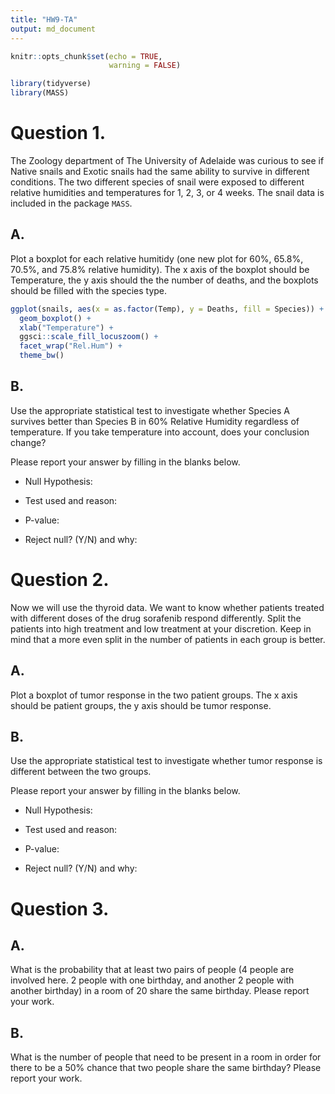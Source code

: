 ```yaml
---
title: "HW9-TA"
output: md_document
---
```


```r
knitr::opts_chunk$set(echo = TRUE,
                      warning = FALSE)
```


```r
library(tidyverse)
library(MASS)
```

# Question 1. 
The Zoology department of The University of Adelaide was curious to see if Native snails and Exotic snails had the same ability to survive in different conditions. The two different species of snail were exposed to different relative humidities and temperatures for 1, 2, 3, or 4 weeks. The snail data is included in the package `MASS`. 

## A. 
 Plot a boxplot for each relative humitidy (one new plot for 60%, 65.8%, 70.5%, and 75.8% relative humidity). The x axis of the boxplot should be Temperature, the y axis should the the number of deaths, and the boxplots should be filled with the species type. 
```r
ggplot(snails, aes(x = as.factor(Temp), y = Deaths, fill = Species)) +
  geom_boxplot() +
  xlab("Temperature") +
  ggsci::scale_fill_locuszoom() +
  facet_wrap("Rel.Hum") +
  theme_bw()
```

## B. 
Use the appropriate statistical test to investigate whether Species A survives better than Species B in 60% Relative Humidity regardless of temperature. If you take temperature into account, does your conclusion change? 

Please report your answer by filling in the blanks below. 

* Null Hypothesis: 

* Test used and reason:

* P-value:

* Reject null? (Y/N) and why:


# Question 2. 
Now we will use the thyroid data. We want to know whether patients treated with different doses of the drug sorafenib respond differently. Split the patients into high treatment and low treatment at your discretion. Keep in mind that a more even split in the number of patients in each group is better. 

## A. 
Plot a boxplot of tumor response in the two patient groups. The x axis should be patient groups, the y axis should be tumor response.


## B. 
Use the appropriate statistical test to investigate whether tumor response is different between the two groups.

Please report your answer by filling in the blanks below. 

* Null Hypothesis: 

* Test used and reason:

* P-value:

* Reject null? (Y/N) and why:


# Question 3. 

## A. 
What is the probability that at least two pairs of people (4 people are involved here. 2 people with one birthday, and another 2 people with another birthday) in a room of 20 share the same birthday. Please report your work. 

## B. 
What is the number of people that need to be present in a room in order for there to be a 50% chance that two people share the same birthday? Please report your work.




